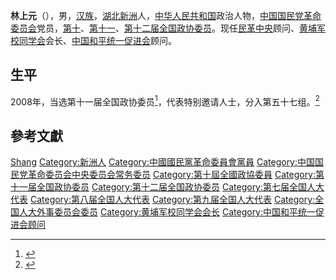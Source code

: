 '''林上元'''（{{bd|1924年|2月|}}），男，[[汉族|汉族]]，[[湖北省_(中華民國)|湖北]][[新洲区|新洲]]人，[[中华人民共和国|中华人民共和国]]政治人物，[[中国国民党革命委员会|中国国民党革命委员会]]党员，[[第十届全国政协委员|第十]]、[[第十一届全国政协委员|第十一]]、[[第十二届全国政协委员|第十二届全国政协委员]]。现任[[民革中央|民革中央]]顾问、[[黄埔军校同学会|黄埔军校同学会]]会长、[[中国和平统一促进会|中国和平统一促进会]]顾问。

== 生平 ==
2008年，当选第十一届全国政协委员<ref>{{cite news|title=第十一届全国政协委员名单|url=http://www.indaa.com.cn/zt/2009qglh/zxzs/200903/t20090303_127573.html|accessdate=2013-04-09|newspaper=新华社北京1月25日电 中国人民政治协商会议第十一届全国委员会委员名单(共2237人，2008年1月25日政协第十届全国委员会常务委员会第二十次会议通过)|date=2008年1月25日|deadurl=yes|archiveurl=https://web.archive.org/web/20130928014403/http://www.indaa.com.cn/zt/2009qglh/zxzs/200903/t20090303_127573.html|archivedate=2013年9月28日}}</ref>，代表特别邀请人士，分入第五十七组。<ref>{{cite news|title=全国政协信息-林上元|url=http://www.cppcc.gov.cn/CMS/wylibary/showJcwyxtInfoWylibary.action?tabJcwyxt.guid=11W0021150&wytype=wjwy|accessdate=2013-04-11|newspaper=全国政协委员会|archive-date=2019-06-11|archive-url=https://web.archive.org/web/20190611132804/http://www.cppcc.gov.cn/CMS/wylibary/showJcwyxtInfoWylibary.action?tabJcwyxt.guid=11W0021150&wytype=wjwy|dead-url=no}}</ref>

== 參考文獻 ==
{{reflist}}

{{中国政治人物小作品}}
{{Navboxes 
| title  = 林上元在[[中国国民党革命委员会|中国国民党革命委员会]]的职务
| list1  =
{{中国国民党革命委员会第七届中央委员会}}
{{中国国民党革命委员会第八届中央委员会}}
}}
{{Navboxes 
| title  = 林上元在[[中国和平统一促进会|中国和平统一促进会]]的职务
| list1  =
{{中国和平统一促进会第八届理事会}}
}}

{{Authority control}}
{{DEFAULTSORT:Lin林}}
[[Category:林姓|Shang]]
[[Category:新洲人|Category:新洲人]]
[[Category:中國國民黨革命委員會黨員|Category:中國國民黨革命委員會黨員]]
[[Category:中国国民党革命委员会中央委员会常务委员|Category:中国国民党革命委员会中央委员会常务委员]]
[[Category:第十屆全國政協委員|Category:第十屆全國政協委員]]
[[Category:第十一届全国政协委员|Category:第十一届全国政协委员]]
[[Category:第十二届全国政协委员|Category:第十二届全国政协委员]]
[[Category:第七届全国人大代表|Category:第七届全国人大代表]]
[[Category:第八届全国人大代表|Category:第八届全国人大代表]]
[[Category:第九届全国人大代表|Category:第九届全国人大代表]]
[[Category:全国人大外事委员会委员|Category:全国人大外事委员会委员]]
[[Category:黄埔军校同学会会长|Category:黄埔军校同学会会长]]
[[Category:中国和平统一促进会顾问|Category:中国和平统一促进会顾问]]